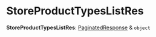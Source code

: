 
# StoreProductTypesListRes

 **StoreProductTypesListRes**: [PaginatedResponse](../../interfaces/medusa.PaginatedResponse/page.mdx) & `object`
